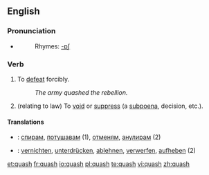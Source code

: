 ==English==
===Pronunciation===
*{{IPA|/'kwɒʃ/}}
*:Rhymes: [[Rhymes:English:-ɒʃ|-ɒʃ]]

===Verb===
{{en-verb|quash|es}}

#To [[defeat]] forcibly. 
#:''The army quashed the rebellion.''
#(relating to law) To [[void]] or [[suppress]] (a [[subpoena]], decision, etc.).

====Translations====
{{trans-top|to defeat forcibly}}
{{trans-mid}}
{{trans-bottom}}

{{trans-top|to void or suppress (a subpoena, decision)}}
{{trans-mid}}
{{trans-bottom}}

{{checktrans-top}}
*{{ttbc|Bulgarian}}: [[спирам]], [[потушавам]] (1), [[отменям]], [[анулирам]] (2)
*{{ttbc|German}}: [[vernichten]], [[unterdrücken]], [[ablehnen]], [[verwerfen]], [[aufheben]] (2)
{{checktrans-bottom}}

[[et:quash]]
[[fr:quash]]
[[io:quash]]
[[pl:quash]]
[[te:quash]]
[[vi:quash]]
[[zh:quash]]
